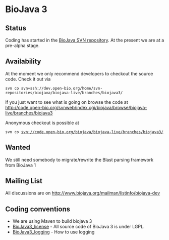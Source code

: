 =BioJava 3=

==Status==

Coding has started in the [[CVS_to_SVN_Migration|BioJava SVN repository]]. At the present we are at a pre-alpha stage.

==Availability==

At the moment we only recommend developers to checkout the source code. Check it out via 

 svn co svn+ssh://dev.open-bio.org/home/svn-repositories/biojava/biojava-live/branches/biojava3/

If you just want to see what is going on browse the code at [http://code.open-bio.org/svnweb/index.cgi/biojava/browse/biojava-live/branches/biojava3 http://code.open-bio.org/svnweb/index.cgi/biojava/browse/biojava-live/branches/biojava3]

Anonymous checkout is possible at

 svn co svn://code.open-bio.org/biojava/biojava-live/branches/biojava3/

==Wanted==

We still need somebody to migrate/rewrite the Blast parsing framework from BioJava 1

==Mailing List==

All discussions are on [http://www.biojava.org/mailman/listinfo/biojava-dev http://www.biojava.org/mailman/listinfo/biojava-dev]

==Coding conventions==

* We are using Maven to build biojava 3
* [[BioJava3_license]] - All source code of BioJava 3 is under LGPL.
* [[BioJava3_logging]] - How to use logging